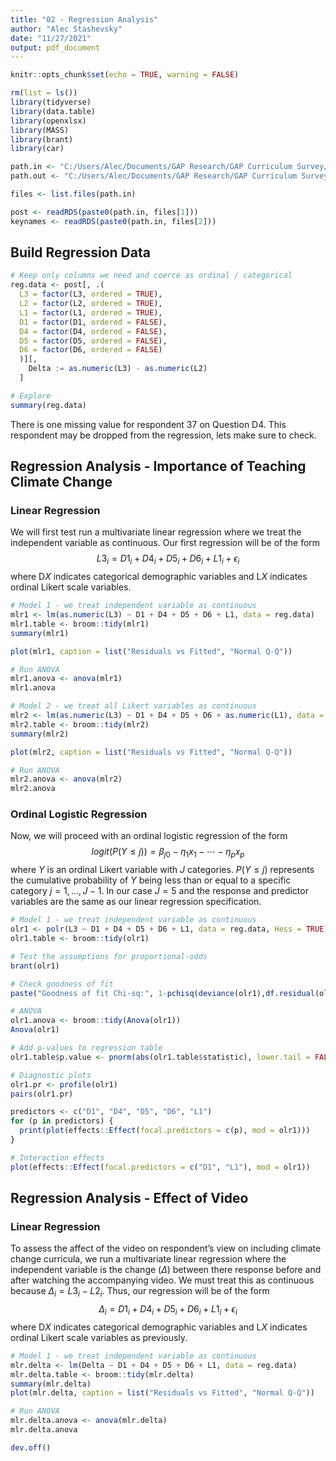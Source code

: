 ```yaml
---
title: "02 - Regression Analysis"
author: "Alec Stashevsky"
date: "11/27/2021"
output: pdf_document
---
```


```r
knitr::opts_chunk$set(echo = TRUE, warning = FALSE)

rm(list = ls())
library(tidyverse)
library(data.table)
library(openxlsx)
library(MASS)
library(brant)
library(car)

path.in <- "C:/Users/Alec/Documents/GAP Research/GAP Curriculum Survey/Data/Clean/"
path.out <- "C:/Users/Alec/Documents/GAP Research/GAP Curriculum Survey/Output/"
```

```r
files <- list.files(path.in)

post <- readRDS(paste0(path.in, files[1]))
keynames <- readRDS(paste0(path.in, files[2]))
```


## Build Regression Data

```r
# Keep only columns we need and coerce as ordinal / categorical
reg.data <- post[, .(
  L3 = factor(L3, ordered = TRUE),
  L2 = factor(L2, ordered = TRUE),
  L1 = factor(L1, ordered = TRUE),
  D1 = factor(D1, ordered = FALSE),
  D4 = factor(D4, ordered = FALSE),
  D5 = factor(D5, ordered = FALSE),
  D6 = factor(D6, ordered = FALSE)
  )][, 
    Delta := as.numeric(L3) - as.numeric(L2)
  ]

# Explore
summary(reg.data)
```

There is one missing value for respondent 37 on Question D4. This respondent may be dropped from the regression, lets make sure to check.

## Regression Analysis - Importance of Teaching Climate Change


### Linear Regression

We will first test run a multivariate linear regression where we treat the independent variable as continuous. Our first regression will be of the form $$L3_i = D1_i + D4_i + D5_i + D6_i + L1_i + \epsilon_i$$ where D*X* indicates categorical demographic variables and L*X* indicates ordinal Likert scale variables.

```r
# Model 1 - we treat independent variable as continuous
mlr1 <- lm(as.numeric(L3) ~ D1 + D4 + D5 + D6 + L1, data = reg.data)
mlr1.table <- broom::tidy(mlr1)
summary(mlr1)

plot(mlr1, caption = list("Residuals vs Fitted", "Normal Q-Q")) 

# Run ANOVA
mlr1.anova <- anova(mlr1)
mlr1.anova

# Model 2 - we treat all Likert variables as continuous
mlr2 <- lm(as.numeric(L3) ~ D1 + D4 + D5 + D6 + as.numeric(L1), data = reg.data)
mlr2.table <- broom::tidy(mlr2)
summary(mlr2)

plot(mlr2, caption = list("Residuals vs Fitted", "Normal Q-Q"))

# Run ANOVA
mlr2.anova <- anova(mlr2)
mlr2.anova
```


### Ordinal Logistic Regression

Now, we will proceed with an ordinal logistic regression of the form $$ logit(P(Y \le j)) = \beta_{j0} - \eta_1x_1 - \dotsb - \eta_px_p $$ where $Y$ is an ordinal Likert variable with $J$ categories. $P(Y \le j)$ represents the cumulative probability of $Y$ being less than or equal to a specific category $j = 1, \dotsc, J - 1$. In our case $J = 5$ and the response and predictor variables are the same as our linear regression specification.

```r
# Model 1 - we treat independent variable as continuous
olr1 <- polr(L3 ~ D1 + D4 + D5 + D6 + L1, data = reg.data, Hess = TRUE)
olr1.table <- broom::tidy(olr1)

# Test the assumptions for proportional-odds
brant(olr1)

# Check goodness of fit
paste("Goodness of fit Chi-sq:", 1-pchisq(deviance(olr1),df.residual(olr1)))

# ANOVA
olr1.anova <- broom::tidy(Anova(olr1))
Anova(olr1)

# Add p-values to regression table
olr1.table$p.value <- pnorm(abs(olr1.table$statistic), lower.tail = FALSE) * 2

# Diagnostic plots
olr1.pr <- profile(olr1)
pairs(olr1.pr)

predictors <- c("D1", "D4", "D5", "D6", "L1")
for (p in predictors) {
  print(plot(effects::Effect(focal.predictors = c(p), mod = olr1)))
}

# Interaction effects
plot(effects::Effect(focal.predictors = c("D1", "L1"), mod = olr1))
```


## Regression Analysis - Effect of Video

### Linear Regression

To assess the affect of the video on respondent's view on including climate change curricula, we run a multivariate linear regression where the independent variable is the change ($\Delta$) between there response before and after watching the accompanying video. We must treat this as continuous because $\Delta_i = L3_i - L2_i$. Thus, our regression will be of the form $$\Delta_i = D1_i + D4_i + D5_i + D6_i + L1_i + \epsilon_i$$ where D*X* indicates categorical demographic variables and L*X* indicates ordinal Likert scale variables as previously.


```r
# Model 1 - we treat independent variable as continuous
mlr.delta <- lm(Delta ~ D1 + D4 + D5 + D6 + L1, data = reg.data)
mlr.delta.table <- broom::tidy(mlr.delta)
summary(mlr.delta)
plot(mlr.delta, caption = list("Residuals vs Fitted", "Normal Q-Q")) 

# Run ANOVA
mlr.delta.anova <- anova(mlr.delta)
mlr.delta.anova
```


```r

dev.off()
```


